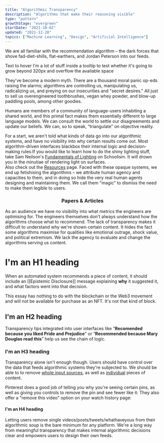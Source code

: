 ```yaml
---
title: "Algorithmic Transparency"
description: "Algorithms that make their reasoning visible"
type: "pattern"
growthStage: "evergreen"
startDate: "2021-10-02"
updated: "2021-12-28"
topics: ["Machine Learning", "Design", "Artificial Intelligence"]
---
```



We are all familiar with the recommendation algorithm – the dark forces that shove fad-diet-shills, flat-earthers, and Jordan Peterson into our feeds.

<Tooltip maxWidth={400}>
	Text to hover
	<span slot="content">
		I'm a lot of stuff inside a tooltip to test whether it's going to grow
		beyond 320px and overflow the available space
	</span>
</Tooltip>

They've become a modern myth. There are a thousand moral panic op-eds raising the alarms; algorithms are controlling us, manipulating us, radicalizing us, and preying on our insecurities and "secret desires." All just to sell us overengineered toothbrushes, vegan whey powder, and blow-up paddling pools, among other goodies.

<BlockquoteCitation author="Murray Shanahan" title="Talking About Large Language Models" url="http://arxiv.org/abs/2212.03551">

Humans are members of a community of language-users inhabiting a shared world, and this primal fact makes them essentially different to large language models. We can consult the world to settle our disagreements and update our beliefs. We can, so to speak, “triangulate” on objective reality.

</BlockquoteCitation>

For a start, we aren't told what kinds of data go into our algorithmic systems, and have no visibility into why certain results come out. Most algorithm-driven interfaces blackbox their internal logic and decision-making rules.<Footnote idName={1}>If you would like to learn how to do the shiny lighting stuff, take Sam Neilson's <a href="https://www.schoolism.com/school.php?id=3">Fundamentals of Lighting</a> on Schoolism. It will drown you in the minutiae of rendering light on surfaces.<br />Also check out the <a href="/resources">Resources</a> page.</Footnote> Faced with these opaque systems, we end up fetishising the algorithms – we attribute human agency and capacities to them, and in doing so hide the very real human agents designing and maintaining them. We call them "magic" to dismiss the need to make them legible to users.

<Center>

### Papers & Articles

</Center>

As an audience we have no visibility into what metrics the engineers are optimising for. The engineers themselves don't always understand how the algorithms choose what to recommend. The lack of transparency makes it difficult to understand why we're shown certain content. It hides the fact some algorithms maximise for qualities like emotional outrage, shock value, and political extremism. We lack the agency to evaluate and change the algorithms serving us content.

<ComingSoon />

# I'm an H1 heading

When an automated system recommends a piece of content, it should include an [[Epistemic Disclosure]] message explaining **why** it suggested it, and what factors went into that decision.

<Disclaimer>

This essay has nothing to do with the blockchain or the Web3 movement and will not be available for purchase as an NFT. It's not that kind of block.

</Disclaimer>

## I'm an H2 heading

Transparency tips integrated into user interfaces like “**Recomended because you liked Pride and Prejudice**" or “**Recommended because Mary Douglas read this**” help us see the chain of logic.

<Draft />

### I'm an H3 heading

Transparency alone isn't enough though. Users should have control over the data that feeds algorithmic systems they're subjected to. We should be able to to remove [whole input sources](https://www.nytimes.com/2024/09/17/technology/twitter-algorithm-ai.html), as well as [individual](/essays) pieces of content.

Pinterest does a good job of telling you why you're seeing certain pins, as well as giving you controls to remove the pin and see fewer like it:
They also offer a "remove this video" option on your watch history page:

#### I'm an H4 heading

Letting users remove single videos/posts/tweets/whathaveyous from their algorithmic soup is the bare minimum for any platform. We're a long way from meaningful transparency that makes internal algorithmic decisions clear and empowers users to design their own feeds.
